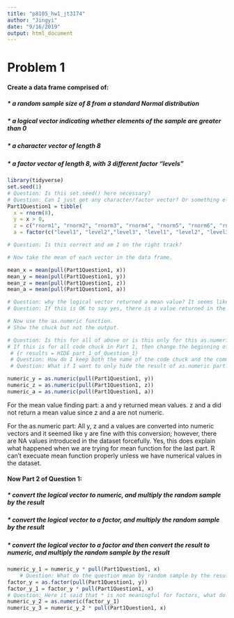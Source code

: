```yaml
---
title: "p8105_hw1_jt3174"
author: "Jingyi"
date: "9/16/2019"
output: html_document
---
```


# Problem 1

#### Create a data frame comprised of:
##### * a random sample size of 8 from a standard Normal distribution
##### * a logical vector indicating whether elements of the sample are greater than 0
##### * a character vector of length 8
##### * a factor vector of length 8, with 3 different factor “levels”

```r
library(tidyverse)
set.seed(1)
# Question: Is this set.seed() here necessary?
# Question: Can I just get any character/factor vector? Or something else is required?
Part1Question1 = tibble(
  x = rnorm(8),
  y = x > 0,
  z = c("rnorm1", "rnorm2", "rnorm3", "rnorm4", "rnorm5", "rnorm6", "rnorm7", "rnorm8"),
  a = factor(c("level1", "level2","level3", "level1", "level2", "level3", "level1", "level2")))

# Question: Is this correct and am I on the right track?

# Now take the mean of each vector in the data frame.

mean_x = mean(pull(Part1Question1, x))
mean_y = mean(pull(Part1Question1, y))
mean_z = mean(pull(Part1Question1, z))
mean_a = mean(pull(Part1Question1, a))

# Question: why the logical vector returned a mean value? It seems like R took FALSE as 0 and then TRUE as 1.
# Question: If this is OK to say yes, there is a value returned in the assignment?

# Now use the as.numeric function.
# Show the chuck but not the output.

# Question: Is this for all of above or is this only for this as.numeric part?
# If this is for all code chuck in Part 1, then change the beginning of the code chuck into:
 # {r results = HIDE part_1_of_Question_1}
 # Question: How do I keep both the name of the code chuck and the command together?
 # Question: What if I want to only hide the result of as.numeric part?

numeric_y = as.numeric(pull(Part1Question1, y)) 
numeric_z = as.numeric(pull(Part1Question1, z))
numeric_a = as.numeric(pull(Part1Question1, a))

```

For the mean value finding part:
a and y returned mean values.
z and a did not return a mean value since z and a are not numeric.

For the as.numeric part:
All y, z and a values are converted into numeric vectors and it seemed like y are fine with this conversion; however, there are NA values introduced in the dataset forcefully.
Yes, this does explain what happened when we are trying for mean function for the last part. R can't execuate mean function properly unless we have numerical values in the dataset.

#### Now Part 2 of Question 1:
##### * convert the logical vector to numeric, and multiply the random sample by the result
##### * convert the logical vector to a factor, and multiply the random sample by the result
##### * convert the logical vector to a factor and then convert the result to numeric, and multiply the random sample by the result


```r

numeric_y_1 = numeric_y * pull(Part1Question1, x)
    # Question: What do the question mean by random sample by the result?
factor_y = as.factor(pull(Part1Question1, y))
factor_y_1 = factor_y * pull(Part1Question1, x)
# Question: Here it said that * is not meaningful for factors, what do I do about this? Or do I leave this as it is?
numeric_y_2 = as.numeric(factor_y_1)
numeric_y_3 = numeric_y_2 * pull(Part1Question1, x)

```

